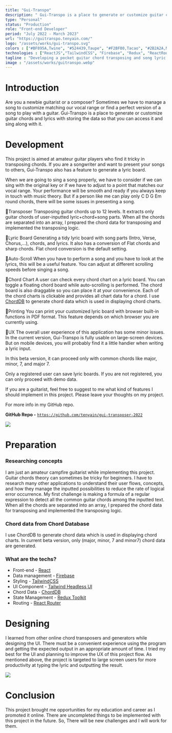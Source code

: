```yaml
---
title: "Gui-Transpo"
description: " Gui-Transpo is a place to generate or customize guitar chords and lyrics with storing the data so that you can access it and sing along with it."
type: "Personal"
status: "Production"
role: "Front-end Developer"
period: "July 2022 - March 2023"
url: "https://guitranspo.tenyain.com/"
logo: "/assets/works/gui-transpo.svg"
colors : ["#BF895A,Twine", "#524439,Taupe", "#F2BF80,Tacao", "#2B2A2A,Mine Shaft"]
technologies : ["ReactJS","TailwindCSS", "Firebase", "Redux", "ReactRouter"]
tagline : "Developing a pocket guitar chord transposing and song lyric generator."
image : "/assets/works/guitranspo.webp"
---
```


# Introduction

Are you a newbie guitarist or a composer? Sometimes we have to manage a song to customize matching our vocal range or find a perfect version of a song to play with a guitar. Gui-Transpo is a place to generate or customize guitar chords and lyrics with storing the data so that you can access it and sing along with it.



# Development

This project is aimed at amateur guitar players who find it tricky in transposing chords. If you are a songwriter and want to present your songs to others, Gui-Transpo also has a feature to generate a lyric board.

When we are going to sing a song properly, we have to consider if we can sing with the original key or if we have to adjust to a point that matches our vocal range. Your performance will be smooth and ready if you always keep in touch with music theory. But if a person like me can play only C D G Em round chords, there will be some issues in presenting a song.

🔸Transposer
Transposing guitar chords up to 12 levels. It extracts only guitar chords of user-inputted lyric+chord+song parts. When all the chords are separated into an array, I prepared the chord data for transposing and implemented the transposing logic.

🔸Lyric Board
Generating a tidy lyric board with song parts (Intro, Verse, Chorus,...), chords, and lyrics. It also has a conversion of Flat chords and sharp chords. Flat chord conversion is the default setting.

🔸Auto-Scroll
When you have to perform a song and you have to look at the lyrics, this will be a useful feature. You can adjust at different scrolling speeds before singing a song.

🔸Chord Chart
A user can check every chord chart on a lyric board. You can toggle a floating chord board while auto-scrolling is performed.
The chord board is also draggable so you can place it at your convenience. Each of the chord charts is clickable and provides all chart data for a chord. I use [ChordDB](https://github.com/tombatossals/chords-db) to generate chord data which is used in displaying chord charts.

🔸Printing
You can print your customized lyric board with browser built-in functions in PDF format. This feature depends on which browser you are currently using.

🔸UX
The overall user experience of this application has some minor issues. In the current version, Gui-Transpo is fully usable on large-screen devices. But on mobile devices, you will probably find it a little handier when writing a lyric input.

In this beta version, it can proceed only with common chords like major, minor, 7, and major 7.

Only a registered user can save lyric boards. If you are not registered, you can only proceed with demo data.

If you are a guitarist, feel free to suggest to me what kind of features I should implement in this project. Please leave your thoughts on my project.

For more info in my GitHub repo.

**GitHub Repo -** [`https://github.com/tenyain/gui-transposer-2022`](https://github.com/tenyain/gui-transposer-2022)



![](https://cdn.sanity.io/images/dm3kiwds/production/4f0ca40cecbe27c634ff36774ee6c612ca12d274-1647x991.png?w=1920&q=100&fit=clip&auto=format)

# Preparation

### Researching concepts

I am just an amateur campfire guitarist while implementing this project. Guitar chords theory can sometimes be tricky for beginners. I have to research many other applications to understand their user flows, concepts, and how they manage the inputted possibilities to reduce the rate of logical error occurrence. My first challenge is making a formula of a regular expression to detect all the common guitar chords among the inputted text. When all the chords are separated into an array, I prepared the chord data for transposing and implemented the transposing logic.

### Chord data from Chord Database

I use ChordDB to generate chord data which is used in displaying chord charts. In current beta version, only (major, minor, 7 and minor7) chord data are generated.

### What are the techs?

- Front-end - [React](https://reactjs.org/)
- Data management - [Firebase](https://www.googleadservices.com/pagead/aclk?sa=L&ai=DChcSEwjF-JzZ--n6AhWxgksFHUdmAjYYABAAGgJzZg&ohost=www.google.com&cid=CAESbOD2Tzc5EGueYvPLgR56HpYqDGR36u_a7GqV-4EeqMEAfg1NLHmgtdVgpfPhiRBGRJhmGUdacD3lp5H5_fbsH6hUR9qDmZ78sHuMm5hBEf7vyK32UVLotrkE05VN1VwJUVOreD05BXNhxc0jEg&sig=AOD64_28LIlFV_L-njNhSZMJhsQ8ggFMAw&q&adurl&ved=2ahUKEwjng5bZ--n6AhVNS2wGHQO7CzQQ0Qx6BAgJEAE)
- Styling - [TailwindCSS](https://tailwindcss.com/)
- UI Component - [Tailwind Headless UI](https://headlessui.com/)
- Chord Data - [ChordDB](https://github.com/tombatossals/chords-db)
- State Management - [Redux Toolkit](https://redux-toolkit.js.org/)
- Routing - [React Router](https://reactrouter.com/)




# Designing

I learned from other online chord transposers and generators while designing the UI. There must be a convenient experience using the program and getting the expected output in an appropriate amount of time. I tried my best for the UI and planning to improve the UX of this project flow. As mentioned above, the project is targeted to large screen users for more productivity at typing the lyric and outputting the result.

![](https://cdn.sanity.io/images/dm3kiwds/production/eed28a2cf609be883ee6202810051b51fab51645-2732x1536.png?w=3840&q=100&fit=clip&auto=format)



# Conclusion

This project brought me opportunities for my education and career as I promoted it online. There are uncompleted things to be implemented with this project in the future. So, There will be new challenges and I will work for them.
